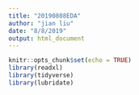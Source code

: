 ```yaml
---
title: "20190808EDA"
author: "jian liu"
date: "8/8/2019"
output: html_document
---
```


```r
knitr::opts_chunk$set(echo = TRUE)
library(readxl)
library(tidyverse)
library(lubridate)
```

```r

```

